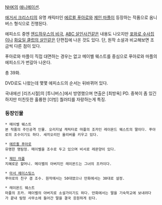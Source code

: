 [[NHK]]의 [[애니메이션]].

[[애거서 크리스티]]의 유명 캐릭터인 [[에르퀼 푸아로]]와 [[제인 마플]]이 등장하는 작품으로 옴니버스 형식으로 진행된다.

에피소드 중엔 [[엔드하우스의 비극]], [[ABC 살인사건]]같은 내용도 나오지만 [[포와로 수사집]]이나 [[화요일 클럽의 살인]]같은 단편집에 나온 것도 있다. 단, 원작 소설과 비교해보면 조금씩 다른 점이 있다.

푸아로와 마플이 직접 대면하는 경우는 없고 메이벨 웨스트를 중심으로 푸아로와 마플의 에피소드가 번갈아 나온다.

총 39화.

DVD로도 나왔는데 몇몇 에피소드의 순서는 뒤바뀌어 있다.

국내에선 [리즈시절]의 [투니버스]에서 방영했으며 연출은 [최방옥] PD. 중복이 좀 있긴 하지만 미친듯한 훌륭한 [더빙] 퀄러티를 자랑하는게 특징.

=== 등장인물 ===

 * 메이벨 웨스트
 본 작품의 주인공격 인물. 오리지널 캐릭터로 마플의 조카인 레이몬드 웨스트의 딸이다. 푸아로의 조수이기도 하다. 새끼오리인 올리버를 키우고 있다.

 * [[에르퀼 푸아로]]
 유명한 명탐정. 메이벨을 조수로 두고 있으며 비서로 레몬양이 있다.

 * [[제인 마플]]
 지혜로운 할머니. 메이벨의 아버지인 레이몬드는 그녀의 조카이다.

 * [[아서 헤이스팅스]]
 푸아로의 친구 겸 조수. 원작에서는 50대였으나 만화에서는 30대로 설정.

 * 레이몬드 웨스트
 마플의 조카. 메이벨의 아버지로 소설가이기도 하다. 만화에서는 딸을 기숙학교에 보내려다가 끝내 탐정 사무소에 들어간 딸을 결국 응원하게 된다.
